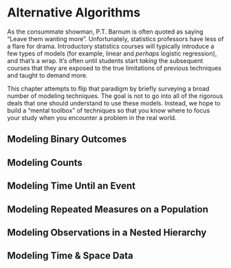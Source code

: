 # Alternative Algorithms {#alt-alg}

As the consummate showman, P.T. Barnum is often quoted as saying "Leave them wanting more". Unfortunately, statistics professors have less of a flare for drama. Introductory statistics courses will typically introduce a few types of models (for example, linear and *perhaps* logistic regression), and that's a wrap. It's often until students start *taking* the subsequent courses that they are exposed to the true limitations of previous techniques and taught to demand more.

This chapter attempts to flip that paradigm by briefly surveying a broad number of modeling techniques. The goal is not to go into all of the rigorous deals that one should understand to use these models. Instead, we hope to build a "mental toolbox" of techniques so that you know where to focus your study when you encounter a problem in the real world.

## Modeling Binary Outcomes

## Modeling Counts

## Modeling Time Until an Event

## Modeling Repeated Measures on a Population 

## Modeling Observations in a Nested Hierarchy

## Modeling Time & Space Data
